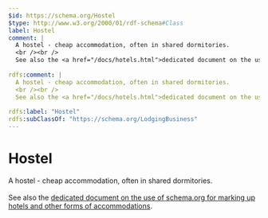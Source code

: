 ```yaml
---
$id: https://schema.org/Hostel
$type: http://www.w3.org/2000/01/rdf-schema#Class
label: Hostel
comment: |
  A hostel - cheap accommodation, often in shared dormitories.
  <br /><br />
  See also the <a href="/docs/hotels.html">dedicated document on the use of schema.org for marking up hotels and other forms of accommodations</a>.
  
rdfs:comment: |
  A hostel - cheap accommodation, often in shared dormitories.
  <br /><br />
  See also the <a href="/docs/hotels.html">dedicated document on the use of schema.org for marking up hotels and other forms of accommodations</a>.
  
rdfs:label: "Hostel"
rdfs:subClassOf: "https://schema.org/LodgingBusiness"
---
```


# Hostel

A hostel - cheap accommodation, often in shared dormitories.
<br /><br />
See also the <a href="/docs/hotels.html">dedicated document on the use of schema.org for marking up hotels and other forms of accommodations</a>.


